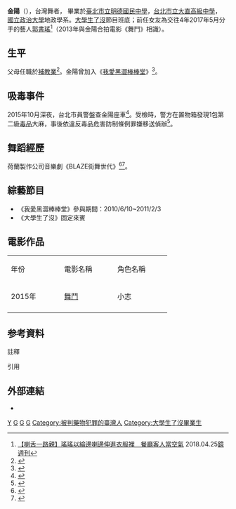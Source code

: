 {{Otheruses|subject=台灣男藝人|other=中國地名|金陽}}
{{藝人
|姓名 = 金陽
|類型 = 舞者
|羅馬拼音 = 
|英文名 = lockingyoung 
|綽號 = 龜
|出生日期 = {{birth date and age|1992|5|27}}
|出生地點 = 
|國籍 = {{ROC}}
|語言 = [[國語|國語]]、[[英語|英語]]
|職業 = [[舞者|舞者]]
|教育程度 =[[臺北市立明德國民中學|臺北市立明德國民中學]] <br/>[[台北市立大直高級中學|台北市立大直高級中學]]<br/> [[國立政治大學|國立政治大學]]地政學系
|出道作品 = 
|相關團體 = YJTV{{efn|1 =YJTV團體成員為金陽、許凱皓}}、AdBkM{{efn|1 =AdBkM團體成員為許庭瑋、金陽、顧承祐}}、TLC、Adbkill{{efn|1 =Adbkill團體成員為金陽、韓寶逸}}、Funky Horse、TSLU
|網站 = 
| imdb = 
}}

'''金陽'''（{{bd|1992年|5月27日|||CatIdx=G金}}），台灣舞者， 畢業於[[臺北市立明德國民中學|臺北市立明德國民中學]]，[[台北市立大直高級中學|台北市立大直高級中學]]， [[國立政治大學|國立政治大學]]地政學系。[[大學生了沒|大學生了沒]]節目班底；前任女友為交往4年2017年5月分手的藝人[[郭書瑤|郭書瑤]]<ref>[https://www.mirrormedia.mg/story/20180424ent006/ 【喇舌一路親】瑤瑤以綸邊喇邊伸進衣服裡　餐廳客人當空氣] {{Wayback|url=https://www.mirrormedia.mg/story/20180424ent006/ |date=20180425115724 }}2018.04.25[[鏡週刊|鏡週刊]]</ref>（2013年與金陽合拍電影《舞鬥》相識）。

== 生平 ==
父母任職於[[補教業|補教業]]<ref>{{cite news | title = 金陽：瑤瑤面前 我又跩又帥 | publisher = 中國時報 | url = http://www.chinatimes.com/newspapers/20140210000509-260112 | date = 2015-02-10 | author = 陳亭均 | accessdate = 2015-10-10 | archive-date = 2015-01-07 | archive-url = https://web.archive.org/web/20150107123253/http://www.chinatimes.com/newspapers/20140210000509-260112 | dead-url = no }}</ref>。金陽曾加入《[[我愛黑澀棒棒堂|我愛黑澀棒棒堂]]》<ref>{{cite news | title = 專／跳舞跟郭書瑤哪個更重要？金陽暖心回答Man度爆表 | publisher = 東森新聞 | url = http://star.ettoday.net/news/518630 | date = 2015-06-09 | author = 華少甫 | accessdate = 2015-10-10 | archive-date = 2015-10-11 | archive-url = https://web.archive.org/web/20151011054530/http://star.ettoday.net/news/518630 | dead-url = no }}</ref>。

== 吸毒事件 ==
{{main|金陽吸毒事件}}
2015年10月深夜，台北市員警盤查金陽座車<ref>{{cite news | title = 《時報周刊》金陽呼麻　瑤瑤切心哭很大 | publisher = 中國時報 | url = http://www.chinatimes.com/newspapers/20151009000974-260603 | date = 2015-10-09 | author = 張毓琪、謝明俊 | accessdate = 2015-10-11 | language = zh-hant | archive-date = 2015-10-12 | archive-url = https://web.archive.org/web/20151012090056/http://www.chinatimes.com/newspapers/20151009000974-260603 | dead-url = no }}</ref>。受檢時，警方在置物箱發現1包第二級[[毒品|毒品]]大麻，事後依違反毒品危害防制條例罪嫌移送偵辦<ref>{{cite news | title = 郭書瑤男友遭逮 稱不知呼麻犯法 | publisher = 中央社 | url = https://www.cna.com.tw/news/asoc/201510070216.aspx | date = 2015-10-07 | author = 劉建邦 | accessdate = 2020-05-06 }}</ref>。

== 舞蹈經歷 ==
荷蘭製作公司音樂劇《BLAZE街舞世代》<ref>{{cite news | title = 《BLAZE街舞世代》 讓台灣與世界舞力全開 | publisher = 中國時報 | url = http://www.chinatimes.com/realtimenews/20140218003622-260405 | date = 2014-02-18 | author =  | accessdate = 2015-11-24 | language = zh-hant | archive-date = 2015-11-25 | archive-url = https://web.archive.org/web/20151125012541/http://www.chinatimes.com/realtimenews/20140218003622-260405 | dead-url = no }}</ref><ref>{{cite news | title = 街舞跳進劇場 炫目聲光掀狂潮 | publisher = 台灣醒報 | url = https://anntw.com/articles/20140312-IJer | date = 2014-03-12 | author = 方家敏 | accessdate = 2015-11-24 | language = zh-hant | archive-date = 2015-11-25 | archive-url = https://web.archive.org/web/20151125224617/https://anntw.com/articles/20140312-IJer | dead-url = no }}</ref>。

== 綜藝節目 ==
*《我愛黑澀棒棒堂》參與期間：2010/6/10~2011/2/3
*《大學生了沒》固定來賓

== 電影作品 ==
{|class="wikitable" 
|- align=center
|style="width:22%"| 年份 ||style="width:22%"| 電影名稱 ||style="width:22%"| 角色名稱
|-
! 2015年
! [[舞鬥_(電影)|舞鬥]]
!  小志
|-
|}

== 参考資料 ==
;註釋
{{notelist}}
;引用
{{reflist|1|refs=}}

==外部連結==
* {{instagram|lockingyoung|金陽}}

{{大學生了沒}}

[[Category:金姓|Y]]
[[Category:國立政治大學社會科學學院校友|G]]
[[Category:臺北市立大直高級中學校友|G]]
[[Category:臺北市立明德國民中學校友|G]]
[[Category:被判藥物犯罪的臺灣人|Category:被判藥物犯罪的臺灣人]]
[[Category:大學生了沒畢業生|Category:大學生了沒畢業生]]